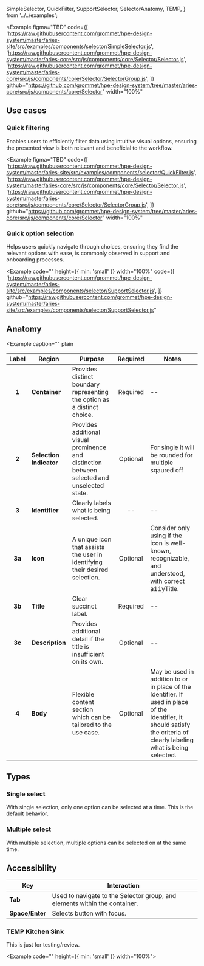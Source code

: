   SimpleSelector,
  QuickFilter,
  SupportSelector,
  SelectorAnatomy,
  TEMP,
} from '../../examples';

<Example
  figma="TBD"
  code={[
    'https://raw.githubusercontent.com/grommet/hpe-design-system/master/aries-site/src/examples/components/selector/SimpleSelector.js',
    'https://raw.githubusercontent.com/grommet/hpe-design-system/master/aries-core/src/js/components/core/Selector/Selector.js',
    'https://raw.githubusercontent.com/grommet/hpe-design-system/master/aries-core/src/js/components/core/Selector/SelectorGroup.js',
  ]}
  github="https://github.com/grommet/hpe-design-system/tree/master/aries-core/src/js/components/core/Selector"
  width="100%"
>
  <SimpleSelector />
</Example>

## Use cases

### Quick filtering

Enables users to efficiently filter data using intuitive visual options, ensuring the presented view is both relevant and beneficial to the workflow.

<Example
  figma="TBD"
  code={[
    'https://raw.githubusercontent.com/grommet/hpe-design-system/master/aries-site/src/examples/components/selector/QuickFilter.js',
    'https://raw.githubusercontent.com/grommet/hpe-design-system/master/aries-core/src/js/components/core/Selector/Selector.js',
    'https://raw.githubusercontent.com/grommet/hpe-design-system/master/aries-core/src/js/components/core/Selector/SelectorGroup.js',
  ]}
  github="https://github.com/grommet/hpe-design-system/tree/master/aries-core/src/js/components/core/Selector"
  width="100%"
>
  <QuickFilter />
</Example>

### Quick option selection

Helps users quickly navigate through choices, ensuring they find the relevant options with ease, is commonly observed in support and onboarding processes.

<Example
  code=""
  height={{ min: 'small' }}
  width="100%"
  code={[
    'https://raw.githubusercontent.com/grommet/hpe-design-system/master/aries-site/src/examples/components/selector/SupportSelector.js',
  ]}
  github="https://raw.githubusercontent.com/grommet/hpe-design-system/master/aries-site/src/examples/components/selector/SupportSelector.js"
>
  <SupportSelector />
</Example>

## Anatomy

<Example
  caption=""
  plain
>
  <SelectorAnatomy />
</Example>


| Label | Region                       | Purpose                                                                                       | Required | Notes                                                   |
| :---: | --------------------         | ----------------------------------------------------------------------------------------------| :------: | ------------------------------------------------------- |
| **1**  | **Container**               | Provides distinct boundary representing the option as a distinct choice.                      | Required |  --  |
| **2**  | **Selection Indicator**     | Provides additional visual prominence and distinction between selected and unselected state.  | Optional | For single it will be rounded for multiple sqaured off  |                                                 
| **3**  | **Identifier**              | Clearly labels what is being selected.                                                        | --       | -- |
| **3a** | **Icon**                    | A unique icon that assists the user in identifying their desired selection.                   | Optional | Consider only using if the icon is well-known, recognizable, and understood, with correct a11yTitle. |
| **3b** | **Title**                   | Clear succinct label.                                                                         | Required | -- |
| **3c** | **Description**             | Provides additional detail if the title is insufficient on its own.                           | Optional | -- |
| **4**  | **Body**                    | Flexible content section which can be tailored to the use case.                               | Optional | May be used in addition to or in place of the Identifier. If used in place of the Identifier, it should satisfy the criteria of clearly labeling what is being selected. |

## Types

### Single select

With single selection, only one option can be selected at a time. This is the default behavior.


### Multiple select

With multiple selection, multiple options can be selected on at the same time.

## Accessibility

| Key                   | Interaction                                                                                                                    |
| --------------------- | ------------------------------------------------------------------------------------------------------------------------------ |
| **Tab**               | Used to navigate to the Selector group, and elements within the container. |                                                                                       |
| **Space/Enter**       | Selects button with focus.  

### TEMP Kitchen Sink

This is just for testing/review.

<Example code="" height={{ min: 'small' }} width="100%">
  <TEMP />
</Example>
